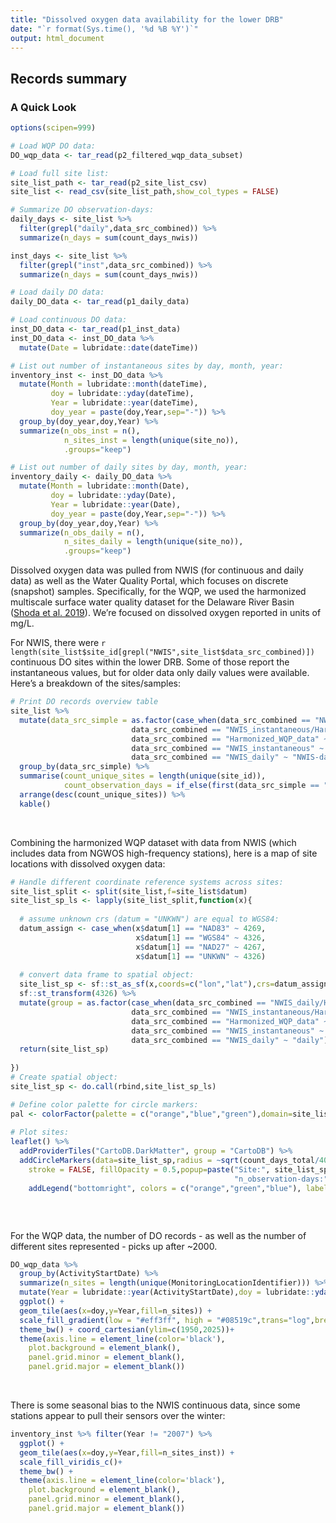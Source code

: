 ```yaml
---
title: "Dissolved oxygen data availability for the lower DRB"
date: "`r format(Sys.time(), '%d %B %Y')`"
output: html_document
---
```


## Records summary  
  

### A Quick Look

```r

options(scipen=999)

# Load WQP DO data:
DO_wqp_data <- tar_read(p2_filtered_wqp_data_subset)

# Load full site list:
site_list_path <- tar_read(p2_site_list_csv)
site_list <- read_csv(site_list_path,show_col_types = FALSE)

# Summarize DO observation-days:
daily_days <- site_list %>% 
  filter(grepl("daily",data_src_combined)) %>%
  summarize(n_days = sum(count_days_nwis))

inst_days <- site_list %>%
  filter(grepl("inst",data_src_combined)) %>%
  summarize(n_days = sum(count_days_nwis))

# Load daily DO data:
daily_DO_data <- tar_read(p1_daily_data)

# Load continuous DO data:
inst_DO_data <- tar_read(p1_inst_data)
inst_DO_data <- inst_DO_data %>%
  mutate(Date = lubridate::date(dateTime))

# List out number of instantaneous sites by day, month, year:
inventory_inst <- inst_DO_data %>%
  mutate(Month = lubridate::month(dateTime),
         doy = lubridate::yday(dateTime),
         Year = lubridate::year(dateTime),
         doy_year = paste(doy,Year,sep="-")) %>%
  group_by(doy_year,doy,Year) %>%
  summarize(n_obs_inst = n(),
            n_sites_inst = length(unique(site_no)),
            .groups="keep")

# List out number of daily sites by day, month, year:
inventory_daily <- daily_DO_data %>%
  mutate(Month = lubridate::month(Date),
         doy = lubridate::yday(Date),
         Year = lubridate::year(Date),
         doy_year = paste(doy,Year,sep="-")) %>%
  group_by(doy_year,doy,Year) %>% 
  summarize(n_obs_daily = n(),
            n_sites_daily = length(unique(site_no)),
            .groups="keep") 

```

Dissolved oxygen data was pulled from NWIS (for continuous and daily data) as well as the Water Quality Portal, which focuses on discrete (snapshot) samples. Specifically, for the WQP, we used the harmonized multiscale surface water quality dataset for the Delaware River Basin ([Shoda et al. 2019](https://doi.org/10.5066/P9PX8LZO)). We're focused on dissolved oxygen reported in units of mg/L.  

For NWIS, there were `r length(site_list$site_id[grepl("NWIS",site_list$data_src_combined)])` continuous DO sites within the lower DRB. Some of those report the instantaneous values, but for older data only daily values were available. Here's a breakdown of the sites/samples:


```r

# Print DO records overview table
site_list %>% 
  mutate(data_src_simple = as.factor(case_when(data_src_combined == "NWIS_daily/Harmonized_WQP_data" ~ "NWIS-daily",
                           data_src_combined == "NWIS_instantaneous/Harmonized_WQP_data" ~ "NWIS-instantaneous",
                           data_src_combined == "Harmonized_WQP_data" ~ "WQP",
                           data_src_combined == "NWIS_instantaneous" ~ "NWIS-instantaneous",
                           data_src_combined == "NWIS_daily" ~ "NWIS-daily"))) %>%
  group_by(data_src_simple) %>% 
  summarise(count_unique_sites = length(unique(site_id)),
            count_observation_days = if_else(first(data_src_simple == "WQP"),sum(count_days_discrete),sum(count_days_nwis))) %>%
  arrange(desc(count_unique_sites)) %>%
  kable()

```


<br>  


Combining the harmonized WQP dataset with data from NWIS (which includes data from NGWOS high-frequency stations), here is a map of site locations with dissolved oxygen data:  

```r

# Handle different coordinate reference systems across sites:
site_list_split <- split(site_list,f=site_list$datum)
site_list_sp_ls <- lapply(site_list_split,function(x){
  
  # assume unknown crs (datum = "UNKWN") are equal to WGS84:
  datum_assign <- case_when(x$datum[1] == "NAD83" ~ 4269,
                            x$datum[1] == "WGS84" ~ 4326,
                            x$datum[1] == "NAD27" ~ 4267,
                            x$datum[1] == "UNKWN" ~ 4326)
  
  # convert data frame to spatial object:
  site_list_sp <- sf::st_as_sf(x,coords=c("lon","lat"),crs=datum_assign) %>%
  sf::st_transform(4326) %>%
  mutate(group = as.factor(case_when(data_src_combined == "NWIS_daily/Harmonized_WQP_data" ~ "daily",
                           data_src_combined == "NWIS_instantaneous/Harmonized_WQP_data" ~ "instantaneous",
                           data_src_combined == "Harmonized_WQP_data" ~ "discrete",
                           data_src_combined == "NWIS_instantaneous" ~ "instantaneous",
                           data_src_combined == "NWIS_daily" ~ "daily")))
  return(site_list_sp) 
  
})
# Create spatial object:
site_list_sp <- do.call(rbind,site_list_sp_ls)

# Define color palette for circle markers:
pal <- colorFactor(palette = c("orange","blue","green"),domain=site_list_sp$group)
  
# Plot sites:
leaflet() %>%
  addProviderTiles("CartoDB.DarkMatter", group = "CartoDB") %>%
  addCircleMarkers(data=site_list_sp,radius = ~sqrt(count_days_total/40),color = ~pal(group),
    stroke = FALSE, fillOpacity = 0.5,popup=paste("Site:", site_list_sp$site_id,"<br>",
                                                  "n_observation-days:", site_list_sp$count_days_total)) %>%
    addLegend("bottomright", colors = c("orange","green","blue"), labels = c("discrete","instantaneous","daily")) 



```

<br>  

For the WQP data, the number of DO records - as well as the number of different sites represented - picks up after ~2000.   

```r

DO_wqp_data %>% 
  group_by(ActivityStartDate) %>% 
  summarize(n_sites = length(unique(MonitoringLocationIdentifier))) %>% 
  mutate(Year = lubridate::year(ActivityStartDate),doy = lubridate::yday(ActivityStartDate)) %>% 
  ggplot() +
  geom_tile(aes(x=doy,y=Year,fill=n_sites)) + 
  scale_fill_gradient(low = "#eff3ff", high = "#08519c",trans="log",breaks= c(1,5,50)) + 
  theme_bw() + coord_cartesian(ylim=c(1950,2025))+
  theme(axis.line = element_line(color='black'),
    plot.background = element_blank(),
    panel.grid.minor = element_blank(),
    panel.grid.major = element_blank())

```

<br>

There is some seasonal bias to the NWIS continuous data, since some stations appear to pull their sensors over the winter:  

```r

inventory_inst %>% filter(Year != "2007") %>%
  ggplot() +
  geom_tile(aes(x=doy,y=Year,fill=n_sites_inst)) + 
  scale_fill_viridis_c()+
  theme_bw() + 
  theme(axis.line = element_line(color='black'),
    plot.background = element_blank(),
    panel.grid.minor = element_blank(),
    panel.grid.major = element_blank())


```


<br>  

